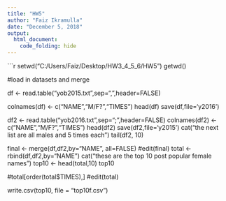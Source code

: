 ---
title: "HW5"
author: "Faiz Ikramulla"
date: "December 5, 2018"
output:
  html_document:
    code_folding: hide
---

```{r echo=T, warning= FALSE, message= FALSE}


setwd("C:/Users/Faiz/Desktop/HW3_4_5_6/HW5")
getwd()

#load in datasets and merge

df <- read.table("yob2015.txt",sep=",",header=FALSE)     

colnames(df) <- c("NAME","M/F?","TIMES")
head(df)
save(df,file='y2016')

df2 <- read.table("yob2016.txt",sep=";",header=FALSE)
colnames(df2) <- c("NAME","M/F?","TIMES")
head(df2)
save(df2,file='y2015')
cat("the next list  are all males and 5 times each")
tail(df2, 10)

final <- merge(df,df2,by="NAME", all=FALSE)
#edit(final)
total <- rbind(df,df2,by="NAME")
cat("these are the top 10 post popular female names")
top10 <- head(total,10)
top10

#total[order(total$TIMES),]
#edit(total)

write.csv(top10, file = "top10f.csv")




